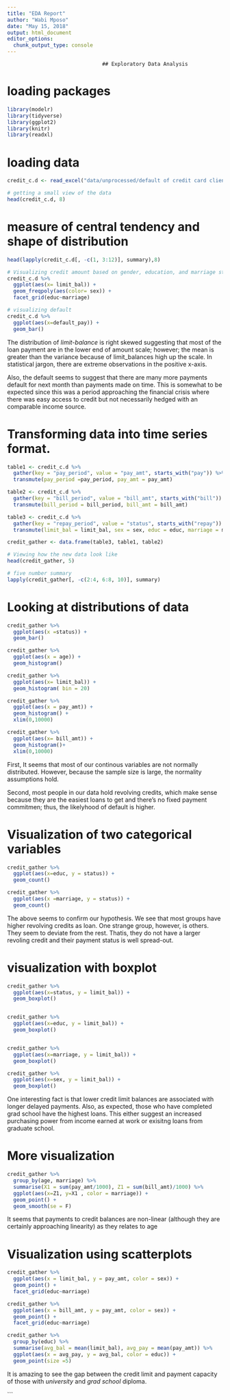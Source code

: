 ```yaml
---
title: "EDA Report"
author: "Wabi Mposo"
date: "May 15, 2018"
output: html_document
editor_options: 
  chunk_output_type: console
---
```



                                   ## Exploratory Data Analysis
# loading packages

```r
library(modelr)
library(tidyverse)
library(ggplot2)
library(knitr)
library(readxl)

```


# loading data

```r
credit_c.d <- read_excel("data/unprocessed/default of credit card clients.xls")

# getting a small view of the data
head(credit_c.d, 8)
```

# measure of central tendency and shape of distribution

```r

head(lapply(credit_c.d[, -c(1, 3:12)], summary),8)

# Visualizing credit amount based on gender, education, and marriage status
credit_c.d %>%
  ggplot(aes(x= limit_bal)) +
  geom_freqpoly(aes(color= sex)) +
  facet_grid(educ~marriage)

# visualizing default
credit_c.d %>%
  ggplot(aes(x=default_pay)) +
  geom_bar()

```

The distribution of *limit-balance* is right skewed suggesting that most of the loan payment are in the lower end of amount scale; however; the mean is greater than the variance because of limit_balances high up the scale. In statistical jargon, there are extreme observations in the positive x-axis.

Also, the default seems to suggest that there are many more payments default for next month than payments made on time. This is somewhat to be expected since this was a period approaching the financial crisis where there was easy access to credit but not necessarily hedged with an comparable income source. 

# Transforming data into time series format.

```r
table1 <- credit_c.d %>%
  gather(key = "pay_period", value = "pay_amt", starts_with("pay")) %>% 
  transmute(pay_period =pay_period, pay_amt = pay_amt)

table2 <- credit_c.d %>%
  gather(key = "bill_period", value = "bill_amt", starts_with("bill")) %>%
  transmute(bill_period = bill_period, bill_amt = bill_amt)

table3 <- credit_c.d %>%
  gather(key = "repay_period", value = "status", starts_with("repay")) %>%
  transmute(limit_bal = limit_bal, sex = sex, educ = educ, marriage = marriage, age = age, repay_period = repay_period, status = status)

credit_gather <- data.frame(table3, table1, table2)

# Viewing how the new data look like
head(credit_gather, 5)

# five number summary
lapply(credit_gather[, -c(2:4, 6:8, 10)], summary)

```

# Looking at distributions of data

```r

credit_gather %>%
  ggplot(aes(x =status)) +
  geom_bar()

credit_gather %>%
  ggplot(aes(x = age)) +
  geom_histogram()

credit_gather %>%
  ggplot(aes(x= limit_bal)) +
  geom_histogram( bin = 20)

credit_gather %>%
  ggplot(aes(x = pay_amt)) +
  geom_histogram() +
  xlim(0,10000)

credit_gather %>%
  ggplot(aes(x= bill_amt)) +
  geom_histogram()+
  xlim(0,10000)

```

First, It seems that most of our continous variables are not normally distributed. However, because the  sample size is large, the normality assumptions hold. 

Second, most people in our data hold revolving credits, which make sense because they are the easiest loans to get and there's no fixed payment commitmen; thus, the likelyhood of default is higher. 

# Visualization of two categorical variables

```r
credit_gather %>%
  ggplot(aes(x=educ, y = status)) +
  geom_count()

credit_gather %>%
  ggplot(aes(x =marriage, y = status)) +
  geom_count()

```

The above seems to confirm our hypothesis. We see that most groups have higher revolving credits as loan. One strange group, however, is others. They seem to deviate from the rest. Thatis, they do not have a larger revoling credit and their payment status is well spread-out. 

# visualization with boxplot

```r

credit_gather %>%
  ggplot(aes(x=status, y = limit_bal)) +
  geom_boxplot()


credit_gather %>%
  ggplot(aes(x=educ, y = limit_bal)) +
  geom_boxplot()


credit_gather %>%
  ggplot(aes(x=marriage, y = limit_bal)) +
  geom_boxplot()

credit_gather %>%
  ggplot(aes(x=sex, y = limit_bal)) +
  geom_boxplot()

```

One interesting fact is that lower credit limit balances are associated with longer delayed payments. 
Also, as expected, those who have completed grad  school have the highest loans. This either suggest an increased purchasing power from income earned at work or exisitng loans from graduate school. 

# More visualization 

```r
credit_gather %>%
  group_by(age, marriage) %>%
  summarise(X1 = sum(pay_amt/1000), Z1 = sum(bill_amt)/1000) %>%
  ggplot(aes(x=Z1, y=X1 , color = marriage)) +
  geom_point() +
  geom_smooth(se = F)
```

It seems that payments to credit balances are non-linear (although they are certainly approaching linearity) as they relates to age

# Visualization  using scatterplots

```r
credit_gather %>%
  ggplot(aes(x = limit_bal, y = pay_amt, color = sex)) +
  geom_point() +
  facet_grid(educ~marriage)

credit_gather %>%
  ggplot(aes(x = bill_amt, y = pay_amt, color = sex)) +
  geom_point() +
  facet_grid(educ~marriage)
```

```r

credit_gather %>%
  group_by(educ) %>%
  summarise(avg_bal = mean(limit_bal), avg_pay = mean(pay_amt)) %>%
  ggplot(aes(x = avg_pay, y = avg_bal, color = educ)) +
  geom_point(size =5) 
```

It is amazing to see the gap between the credit limit and payment capacity of those with *university* and *grad school* diploma.



```